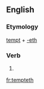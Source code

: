 ==English==

===Etymology===
[[tempt]] + [[-eth]]

===Verb===
{{en-verb form}}

# {{en-archaic third-person singular of|tempt}}

[[fr:tempteth]]
